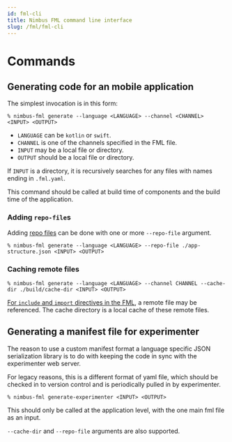 ```yaml
---
id: fml-cli
title: Nimbus FML command line interface
slug: /fml/fml-cli
---
```


# Commands

## Generating code for an mobile application

The simplest invocation is in this form:

```
% nimbus-fml generate --language <LANGUAGE> --channel <CHANNEL> <INPUT> <OUTPUT>
```

- `LANGUAGE` can be `kotlin` or `swift`.
- `CHANNEL` is one of the channels specified in the FML file.
- `INPUT` may be a local file or directory.
- `OUTPUT` should be a local file or directory.

If `INPUT` is a directory, it is recursively searches for any files with names ending in `.fml.yaml`.

This command should be called at build time of components and the build time of the application.

### Adding `repo-file`s

Adding [repo files](/fml/fml-paths) can be done with one or more `--repo-file` argument.

```
% nimbus-fml generate --language <LANGUAGE> --repo-file ./app-structure.json <INPUT> <OUTPUT>
```

### Caching remote files

```
% nimbus-fml generate --language <LANGUAGE> --channel CHANNEL --cache-dir ./build/cache-dir <INPUT> <OUTPUT>
```

[For `include` and `import` directives in the FML](/fml/fml-imports-and-includes), a remote file may be referenced. The cache directory is a local cache of these remote files.


## Generating a manifest file for experimenter

The reason to use a custom manifest format a language specific JSON serialization library is to do with keeping the code in sync with the experimenter web server.

For legacy reasons, this is a different format of yaml file, which should be checked in to version control and is periodically pulled in by experimenter.

```
% nimbus-fml generate-experimenter <INPUT> <OUTPUT>
```

This should only be called at the application level, with the one main fml file as an input.

`--cache-dir` and `--repo-file` arguments are also supported.
